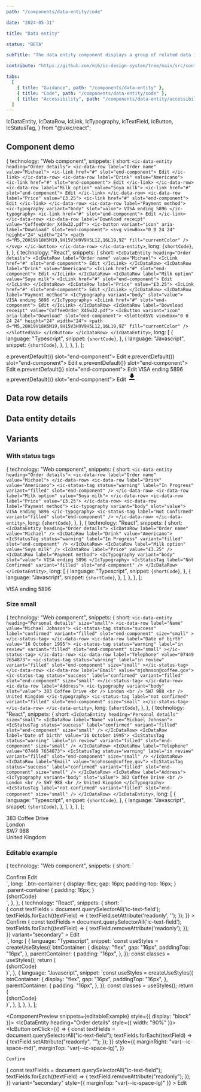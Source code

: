 ```yaml
---
path: "/components/data-entity/code"

date: "2024-05-31"

title: "Data entity"

status: "BETA"

subTitle: "The data entity component displays a group of related data in a consistent and easy to consume way."

contribute: "https://github.com/mi6/ic-design-system/tree/main/src/content/structured/components/data-entity"

tabs:
  [
    { title: "Guidance", path: "/components/data-entity" },
    { title: "Code", path: "/components/data-entity/code" },
    { title: "Accessibility", path: "/components/data-entity/accessibility" },
  ]
---
```


  IcDataEntity,
  IcDataRow,
  IcLink,
  IcTypography,
  IcTextField,
  IcButton,
  IcStatusTag,
} from "@ukic/react";

## Component demo

  {
    technology: "Web component",
    snippets: {
      short: `<ic-data-entity heading="Order details">
  <ic-data-row label="Order name" value="Michael">
    <ic-link href="#" slot="end-component">
      Edit
    </ic-link>
  </ic-data-row>
  <ic-data-row label="Drink" value="Americano">
    <ic-link href="#" slot="end-component">
      Edit
    </ic-link>
  </ic-data-row>
  <ic-data-row label="Milk option" value="Soya milk">
    <ic-link href="#" slot="end-component">
      Edit
    </ic-link>
  </ic-data-row>
  <ic-data-row label="Price" value="£3.25">
    <ic-link href="#" slot="end-component">
      Edit
    </ic-link>
  </ic-data-row>
  <ic-data-row label="Payment method">
    <ic-typography variant="body" slot="value">
      VISA ending 5896
    </ic-typography>
    <ic-link href="#" slot="end-component">
      Edit
    </ic-link>
  </ic-data-row>
  <ic-data-row label="Download receipt" value="CoffeeOrder_X46w32.pdf">
    <ic-button variant="icon" aria-label="Download" slot="end-component">
      <svg viewBox="0 0 24 24" height="24" width="24">
        <path
          d="M5,20H19V18H5M19,9H15V3H9V9H5L12,16L19,9Z"
          fill="currentColor"
        />
      </svg>
    </ic-button>
  </ic-data-row>
</ic-data-entity>`,
      long: `{shortCode}`,
    },
  },
  {
    technology: "React",
    snippets: {
      short: `<IcDataEntity heading="Order details">
  <IcDataRow label="Order name" value="Michael">
    <IcLink href="#" slot="end-component">
      Edit
    </IcLink>
  </IcDataRow>
  <IcDataRow label="Drink" value="Americano">
    <IcLink href="#" slot="end-component">
      Edit
    </IcLink>
  </IcDataRow>
  <IcDataRow label="Milk option" value="Soya milk">
    <IcLink href="#" slot="end-component">
      Edit
    </IcLink>
  </IcDataRow>
  <IcDataRow label="Price" value="£3.25">
    <IcLink href="#" slot="end-component">
      Edit
    </IcLink>
  </IcDataRow>
  <IcDataRow label="Payment method">
    <IcTypography variant="body" slot="value">
      VISA ending 5896
    </IcTypography>
    <IcLink href="#" slot="end-component">
      Edit
    </IcLink>
  </IcDataRow>
  <IcDataRow label="Download receipt" value="CoffeeOrder_X46w32.pdf">
    <IcButton variant="icon" aria-label="Download" slot="end-component">
      <SlottedSVG viewBox="0 0 24 24" height="24" width="24">
        <path
          d="M5,20H19V18H5M19,9H15V3H9V9H5L12,16L19,9Z"
          fill="currentColor"
        />
      </SlottedSVG>
    </IcButton>
  </IcDataRow>
</IcDataEntity>`,
      long: [
        {
          language: "Typescript",
          snippet: `{shortCode}`,
        },
        {
          language: "Javascript",
          snippet: `{shortCode}`,
        },
      ],
    },
  },
];

<ComponentPreview snippets={snippets}>
  <IcDataEntity heading="Order details" style={{ width: "90%" }}>
    <IcDataRow label="Order name" value="Michael">
      <IcLink href="#" onClick={(e) => e.preventDefault()} slot="end-component">
        Edit
      </IcLink>
    </IcDataRow>
    <IcDataRow label="Drink" value="Americano">
      <IcLink href="#" onClick={(e) => e.preventDefault()} slot="end-component">
        Edit
      </IcLink>
    </IcDataRow>
    <IcDataRow label="Milk option" value="Soya milk">
      <IcLink href="#" onClick={(e) => e.preventDefault()} slot="end-component">
        Edit
      </IcLink>
    </IcDataRow>
    <IcDataRow label="Price" value="£3.25">
      <IcLink href="#" onClick={(e) => e.preventDefault()} slot="end-component">
        Edit
      </IcLink>
    </IcDataRow>
    <IcDataRow label="Payment method">
      <IcTypography variant="body" slot="value">
        VISA ending 5896
      </IcTypography>
      <IcLink href="#" onClick={(e) => e.preventDefault()} slot="end-component">
        Edit
      </IcLink>
    </IcDataRow>
    <IcDataRow label="Download receipt" value="CoffeeOrder_X46w32.pdf">
      <IcButton variant="icon" aria-label="Download" slot="end-component">
        <svg viewBox="0 0 24 24" height="24" width="24">
          <path
            d="M5,20H19V18H5M19,9H15V3H9V9H5L12,16L19,9Z"
            fill="currentColor"
          />
        </svg>
      </IcButton>
    </IcDataRow>
  </IcDataEntity>
</ComponentPreview>

## Data row details

<ComponentDetails component="ic-data-row" />

## Data entity details

<ComponentDetails component="ic-data-entity" />

## Variants

### With status tags

  {
    technology: "Web component",
    snippets: {
      short: `<ic-data-entity heading="Order details">
  <ic-data-row label="Order name" value="Michael">
  </ic-data-row>
  <ic-data-row label="Drink" value="Americano">
    <ic-status-tag
      status="warning"
      label="In Progress"
      variant="filled"
      slot="end-component"
    />
  </ic-data-row>
  <ic-data-row label="Milk option" value="Soya milk">
  </ic-data-row>
  <ic-data-row label="Price" value="£3.25">
  </ic-data-row>
  <ic-data-row label="Payment method">
    <ic-typography variant="body" slot="value">
      VISA ending 5896
    </ic-typography>
    <ic-status-tag
      label="Not Confirmed"
      variant="filled"
      slot="end-component"
    />
  </ic-data-row>
</ic-data-entity>`,
      long: `{shortCode}`,
    },
  },
  {
    technology: "React",
    snippets: {
      short: `<IcDataEntity heading="Order details">
  <IcDataRow label="Order name" value="Michael" />
  <IcDataRow label="Drink" value="Americano">
    <IcStatusTag
      status="warning"
      label="In Progress"
      variant="filled"
      slot="end-component"
    />
  </IcDataRow>
  <IcDataRow label="Milk option" value="Soya milk" />
  <IcDataRow label="Price" value="£3.25" />
  <IcDataRow label="Payment method">
    <IcTypography variant="body" slot="value">
      VISA ending 5896
    </IcTypography>
    <IcStatusTag
      label="Not Confirmed"
      variant="filled"
      slot="end-component"
    />
  </IcDataRow>
</IcDataEntity>`,
      long: [
        {
          language: "Typescript",
          snippet: `{shortCode}`,
        },
        {
          language: "Javascript",
          snippet: `{shortCode}`,
        },
      ],
    },
  },
];

<ComponentPreview snippets={withStatusTags}>
  <IcDataEntity heading="Order details" style={{ width: "90%" }}>
    <IcDataRow label="Order name" value="Michael" />
    <IcDataRow label="Drink" value="Americano">
      <IcStatusTag
        status="warning"
        label="In Progress"
        variant="filled"
        slot="end-component"
      />
    </IcDataRow>
    <IcDataRow label="Milk option" value="Soya milk" />
    <IcDataRow label="Price" value="£3.25" />
    <IcDataRow label="Payment method">
      <IcTypography variant="body" slot="value">
        VISA ending 5896
      </IcTypography>
      <IcStatusTag
        label="Not Confirmed"
        variant="filled"
        slot="end-component"
      />
    </IcDataRow>
  </IcDataEntity>
</ComponentPreview>

### Size small

  {
    technology: "Web component",
    snippets: {
      short: `<ic-data-entity heading="Personal details" size="small">
  <ic-data-row label="Name" value="Michael Johnson">
    <ic-status-tag
      status="success"
      label="confirmed"
      variant="filled"
      slot="end-component"
      size="small"
    ></ic-status-tag>
  </ic-data-row>
  <ic-data-row label="Date of birth" value="16 October 1995">
    <ic-status-tag
      status="warning"
      label="in review"
      variant="filled"
      slot="end-component"
      size="small"
    ></ic-status-tag>
  </ic-data-row>
  <ic-data-row label="Telephone" value="07449 7654873">
    <ic-status-tag
      status="warning"
      label="in review"
      variant="filled"
      slot="end-component"
      size="small"
    ></ic-status-tag>
  </ic-data-row>
  <ic-data-row label="Email" value="mjohnson@coffee.gov">
    <ic-status-tag
      status="success"
      label="confirmed"
      variant="filled"
      slot="end-component"
      size="small"
    ></ic-status-tag>
  </ic-data-row>
  <ic-data-row label="Address">
    <ic-typography variant="body" slot="value">
      383 Coffee Drive
      <br />
      London
      <br />
      SW7 988
      <br />
      United Kingdom
    </ic-typography>
    <ic-status-tag
      label="not confirmed"
      variant="filled"
      slot="end-component"
      size="small"
    ></ic-status-tag>
  </ic-data-row>
</ic-data-entity>`,
      long: `{shortCode}`,
    },
  },
  {
    technology: "React",
    snippets: {
      short: `<IcDataEntity heading="Personal details" size="small">
  <IcDataRow label="Name" value="Michael Johnson">
    <IcStatusTag
      status="success"
      label="confirmed"
      variant="filled"
      slot="end-component"
      size="small"
    />
  </IcDataRow>
  <IcDataRow label="Date of birth" value="16 October 1995">
    <IcStatusTag
      status="warning"
      label="in review"
      variant="filled"
      slot="end-component"
      size="small"
    />
  </IcDataRow>
  <IcDataRow label="Telephone" value="07449 7654873">
    <IcStatusTag
      status="warning"
      label="in review"
      variant="filled"
      slot="end-component"
      size="small"
    />
  </IcDataRow>
  <IcDataRow label="Email" value="mjohnson@coffee.gov">
    <IcStatusTag
      status="success"
      label="confirmed"
      variant="filled"
      slot="end-component"
      size="small"
    />
  </IcDataRow>
  <IcDataRow label="Address">
    <IcTypography variant="body" slot="value">
      383 Coffee Drive
      <br />
      London
      <br />
      SW7 988
      <br />
      United Kingdom
    </IcTypography>
    <IcStatusTag
      label="not confirmed"
      variant="filled"
      slot="end-component"
      size="small"
    />
  </IcDataRow>
</IcDataEntity>`,
      long: [
        {
          language: "Typescript",
          snippet: `{shortCode}`,
        },
        {
          language: "Javascript",
          snippet: `{shortCode}`,
        },
      ],
    },
  },
];

<ComponentPreview snippets={smallSnippet}>
  <IcDataEntity
    heading="Personal details"
    size="small"
    style={{ width: "90%" }}
  >
    <IcDataRow label="Name" value="Michael Johnson" />
    <IcDataRow label="Date of birth" value="16 October 1995" />
    <IcDataRow label="Telephone" value="07449 7654873" />
    <IcDataRow label="Email" value="mjohnson@coffee.gov" />
    <IcDataRow label="Address">
      <IcTypography variant="body" slot="value">
        383 Coffee Drive
        <br />
        London
        <br />
        SW7 988
        <br />
        United Kingdom
      </IcTypography>
    </IcDataRow>
  </IcDataEntity>
</ComponentPreview>

### Editable example

  {
    technology: "Web component",
    snippets: {
      short: `<ic-data-entity heading="Order details">
  <ic-data-row label="Order name"> 
    <ic-text-field 
      slot="value" 
      label="Order name" 
      value="Michael"
      readonly="true"
      hide-label="true"
      full-width="true"
    />
  </ic-data-row>
  <ic-data-row label="Drink">
    <ic-text-field 
      slot="value" 
      label="Drink" 
      value="Americano"
      readonly="true"
      hide-label="true"
      full-width="true"
    />
  </ic-data-row>
  <ic-data-row label="Milk option">
    <ic-text-field 
      slot="value" 
      label="Milk option" 
      value="Soya milk"
      readonly="true"
      hide-label="true"
      full-width="true"
    />
  </ic-data-row>
  <ic-data-row label="Price">
    <ic-text-field 
      slot="value" 
      label="Price" 
      value="£3.25"
      readonly="true"
      hide-label="true"
      full-width="true"
    />
  </ic-data-row>
  <ic-data-row label="Payment method">
    <ic-text-field 
      slot="value" 
      label="Payment method" 
      value="VISA ending 5896"
      readonly="true"
      hide-label="true"
      full-width="true"
    />
  </ic-data-row>
</ic-data-entity>
<div class="btn-container">
  <ic-button id="confirm-button">
    Confirm
  </ic-button>
  <ic-button id="edit-button" variant="secondary">
    Edit
  </ic-button>
</div>`,
      long: `.btn-container {
    display: flex;
    gap: 16px;
    padding-top: 16px;
  }
  .parent-container {
    padding: 16px;
  }
</style>
<body>
  <div class="parent-container">
    {shortCode}
  </div>
  <script>
    const textFields = document.querySelectorAll('ic-text-field');
    const confirmBtn = document.querySelector('#confirm-button');
    confirmBtn.addEventListener('click', () => {
      textFields.forEach((textField) => {
        textField.setAttribute('readonly', '');
      });
    });
    const editBtn = document.querySelector('#edit-button');
    editBtn.addEventListener('click', () => {
      textFields.forEach((textField) => {
        textField.removeAttribute('readonly');
      });
    });
  </script>`,
    },
  },
  {
    technology: "React",
    snippets: {
      short: `<IcDataEntity heading="Order details">
  <IcDataRow label="Order name">
    <IcTextField
      slot="value"
      label="Order name"
      value="Michael"
      readonly
      hideLabel
      fullWidth
    />
  </IcDataRow>
  <IcDataRow label="Drink" value="Americano">
    <IcTextField
      slot="value"
      label="Drink"
      value="Americano"
      readonly
      hideLabel
      fullWidth
    />
  </IcDataRow>
  <IcDataRow label="Milk option" value="Soya milk">
    <IcTextField
      slot="value"
      label="Milk option"
      value="Soya milk"
      readonly
      hideLabel
      fullWidth
    />
  </IcDataRow>
  <IcDataRow label="Price" value="£3.25">
    <IcTextField
      slot="value"
      label="Price"
      value="£3.25"
      readonly
      hideLabel
      fullWidth
    />
  </IcDataRow>
  <IcDataRow label="Payment method">
    <IcTextField
      slot="value"
      label="Payment method"
      value="VISA ending 5896"
      readonly
      hideLabel
      fullWidth
    />
  </IcDataRow>
</IcDataEntity>
<div className={classes.btnContainer}>
  <IcButton
    onClick={() => {
      const textFields = document.querySelectorAll('ic-text-field');
      textFields.forEach((textField) => {
        textField.setAttribute('readonly', '');
      });
    }}
  >
    Confirm
  </IcButton>
  <IcButton
    onClick={() => {
      const textFields = document.querySelectorAll('ic-text-field');
      textFields.forEach((textField) => {
        textField.removeAttribute('readonly');
      });
    }}
    variant="secondary"
  >
    Edit
  </IcButton>
</div>`,
      long: [
        {
          language: "Typescript",
          snippet: `const useStyles = createUseStyles({
  btnContainer: {
    display: "flex",
    gap: "16px",
    paddingTop: "16px",
  },
  parentContainer: {
    padding: "16px",
  },
});
const classes = useStyles();
return ( 
  <div className={classes.parentContainer}>
    {shortCode}
  </div>
)`,
        },
        {
          language: "Javascript",
          snippet: `const useStyles = createUseStyles({
  btnContainer: {
    display: "flex",
    gap: "16px",
    paddingTop: "16px",
  },
  parentContainer: {
    padding: "16px",
  },
});
const classes = useStyles();
return ( 
  <div className={classes.parentContainer}>
    {shortCode}
  </div>
)`,
        },
      ],
    },
  },
];

<ComponentPreview snippets={editableExample} style={{ display: "block" }}>
  <IcDataEntity heading="Order details" style={{ width: "90%" }}>
    <IcDataRow label="Order name">
      <IcTextField
        slot="value"
        label="Order name"
        value="Michael"
        readonly
        hideLabel
        fullWidth
      />
    </IcDataRow>
    <IcDataRow label="Drink" value="Americano">
      <IcTextField
        slot="value"
        label="Drink"
        value="Americano"
        readonly
        hideLabel
        fullWidth
      />
    </IcDataRow>
    <IcDataRow label="Milk option" value="Soya milk">
      <IcTextField
        slot="value"
        label="Milk option"
        value="Soya milk"
        readonly
        hideLabel
        fullWidth
      />
    </IcDataRow>
    <IcDataRow label="Price" value="£3.25">
      <IcTextField
        slot="value"
        label="Price"
        value="£3.25"
        readonly
        hideLabel
        fullWidth
      />
    </IcDataRow>
    <IcDataRow label="Payment method">
      <IcTextField
        slot="value"
        label="Payment method"
        value="VISA ending 5896"
        readonly
        hideLabel
        fullWidth
      />
    </IcDataRow>
  </IcDataEntity>
  <IcButton
    onClick={() => {
      const textFields = document.querySelectorAll("ic-text-field");
      textFields.forEach((textField) => {
        textField.setAttribute("readonly", "");
      });
    }}
    style={{
      marginRight: "var(--ic-space-md)",
      marginTop: "var(--ic-space-lg)",
    }}
  >
    Confirm
  </IcButton>
  <IcButton
    onClick={() => {
      const textFields = document.querySelectorAll("ic-text-field");
      textFields.forEach((textField) => {
        textField.removeAttribute("readonly");
      });
    }}
    variant="secondary"
    style={{ marginTop: "var(--ic-space-lg)" }}
  >
    Edit
  </IcButton>
</ComponentPreview>
